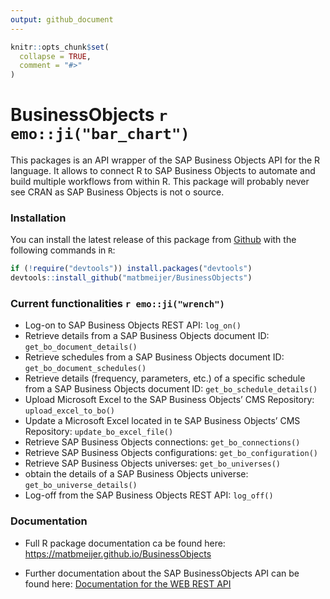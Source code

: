 ```yaml
---
output: github_document
---
```


<!-- README.md is generated from README.Rmd. Please edit that file -->

```r
knitr::opts_chunk$set(
  collapse = TRUE,
  comment = "#>"
)
```

# BusinessObjects `r emo::ji("bar_chart")`

<!-- badges: start -->
<!-- badges: end -->

This packages is an API wrapper of the SAP Business Objects API for the R language. It allows to connect R to SAP Business Objects to automate and build multiple workflows from within R.
This package will probably never see CRAN as SAP Business Objects is not o source.

### Installation

You can install the latest release of this package from [Github](https://github.com/matbmeijer/JirAgileR) with the following commands in `R`:

```r
if (!require("devtools")) install.packages("devtools")
devtools::install_github("matbmeijer/BusinessObjects")
```

### Current functionalities `r emo::ji("wrench")`

* Log-on to SAP Business Objects REST API: `log_on()`
* Retrieve details from a SAP Business Objects document ID: `get_bo_document_details()`
* Retrieve schedules from a SAP Business Objects document ID: `get_bo_document_schedules()`
* Retrieve details (frequency, parameters, etc.) of a specific schedule from a SAP Business Objects document ID: `get_bo_schedule_details()`
* Upload Microsoft Excel to the SAP Business Objects' CMS Repository: `upload_excel_to_bo()`
* Update a Microsoft Excel located in te SAP Business Objects' CMS Repository: `update_bo_excel_file()`
* Retrieve SAP Business Objects connections: `get_bo_connections()`
* Retrieve SAP Business Objects configurations: `get_bo_configuration()`
* Retrieve SAP Business Objects universes: `get_bo_universes()`
* obtain the details of a SAP Business Objects universe: `get_bo_universe_details()`
* Log-off from the SAP Business Objects REST API: `log_off()`

### Documentation

* Full R package documentation ca be found here:
[https://matbmeijer.github.io/BusinessObjects](https://matbmeijer.github.io/BusinessObjects)

* Further documentation about the SAP BusinessObjects API can be found here:
[Documentation for the WEB REST API](https://help.sap.com/viewer/58f583a7643e48cf944cf554eb961f5b/4.2/en-US/7da2e2d66f701014aaab767bb0e91070.html)
